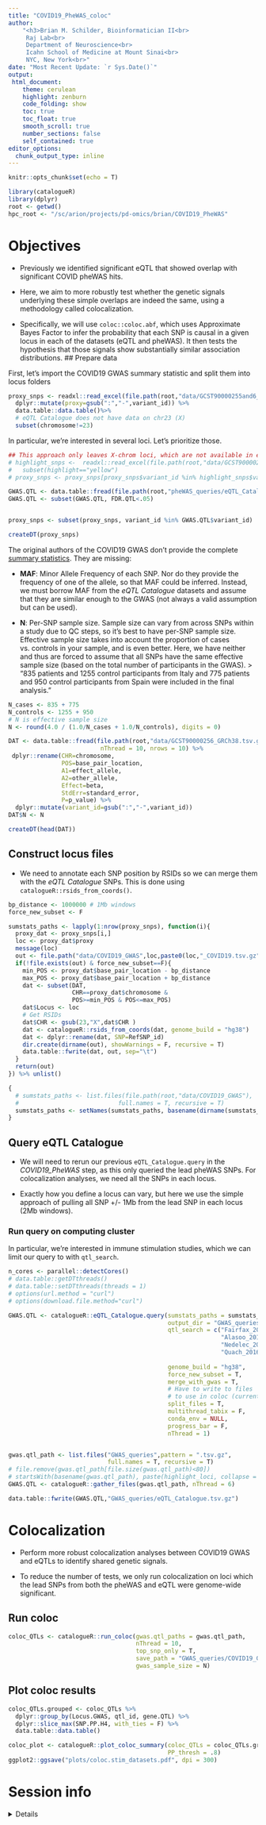 ```yaml
---
title: "COVID19_PheWAS_coloc"
author: 
    "<h3>Brian M. Schilder, Bioinformatician II<br>
     Raj Lab<br>
     Department of Neuroscience<br>
     Icahn School of Medicine at Mount Sinai<br>
     NYC, New York<br>"
date: "Most Recent Update: `r Sys.Date()`"
output:
 html_document:
    theme: cerulean
    highlight: zenburn
    code_folding: show
    toc: true
    toc_float: true
    smooth_scroll: true
    number_sections: false
    self_contained: true 
editor_options: 
  chunk_output_type: inline
---
```


```r
knitr::opts_chunk$set(echo = T)

library(catalogueR)
library(dplyr) 
root <- getwd()
hpc_root <- "/sc/arion/projects/pd-omics/brian/COVID19_PheWAS"
```


# Objectives

- Previously we identified significant eQTL that showed overlap with significant COVID pheWAS hits.  
- Here, we aim to more robustly test whether the genetic signals underlying these simple overlaps are indeed the same, using a methodology called colocalization. 

- Specifically, we will use `coloc::coloc.abf`, which uses Approximate Bayes Factor to infer the probability that each SNP is causal in a given locus in each of the datasets (eQTL and pheWAS). It then tests the hypothesis that those signals show substantially similar association distributions. 
## Prepare data  

First, let's import the COVID19 GWAS summary statistic and split them into locus folders

```r
proxy_snps <- readxl::read_excel(file.path(root,"data/GCST90000255and6_GRCh38_Plessthan1eMinus5_combined_pruned.xlsx")) %>%
  dplyr::mutate(proxy=gsub(":","-",variant_id)) %>% 
  data.table::data.table()%>%
  # eQTL Catalogue does not have data on chr23 (X)
  subset(chromosome!=23)
```

In particular, we're interested in several loci. 
Let's prioritize those. 

```r
## This approach only leaves X-chrom loci, which are not available in eQTL Catalogue. 
# highlight_snps <-  readxl::read_excel(file.path(root,"data/GCST90000255and6_GRCh38_Plessthan1eMinus5_combined_pruned.xlsx"), sheet = 3) %>% 
#   subset(highlight=="yellow") 
# proxy_snps <- proxy_snps[proxy_snps$variant_id %in% highlight_snps$variant_id]

GWAS.QTL <- data.table::fread(file.path(root,"pheWAS_queries/eQTL_Catalogue.annotated.tsv.gz"))
GWAS.QTL <- subset(GWAS.QTL, FDR.QTL<.05)


proxy_snps <- subset(proxy_snps, variant_id %in% GWAS.QTL$variant_id)

createDT(proxy_snps)
```

The original authors of the COVID19 GWAS don't provide the complete [summary statistics](http://ftp.ebi.ac.uk/pub/databases/gwas/summary_statistics/GCST90000256/). They are missing:  

- **MAF**: Minor Allele Frequency of each SNP. Nor do they provide the frequency of one of the allele, so that MAF could be inferred. Instead, we must borrow MAF from the *eQTL Catalogue* datasets and assume that they are similar enough to the GWAS (not always a valid assumption but can be used). 

- **N**: Per-SNP sample size. Sample size can vary from across SNPs within a study due to QC steps, so it's best to have per-SNP sample size. Effective sample size takes into account the proportion of cases vs. controls in your sample, and is even better. Here, we have neither and thus are forced to assume that all SNPs have the same effective sample size (based on the total number of participants in the GWAS). 
>  "835 patients and 1255 control participants from Italy and 775 patients and 950 control participants from Spain were included in the final analysis."
 
```r
N_cases <- 835 + 775
N_controls <- 1255 + 950
# N is effective sample size
N <- round(4.0 / (1.0/N_cases + 1.0/N_controls), digits = 0)
```


```r
DAT <- data.table::fread(file.path(root,"data/GCST90000256_GRCh38.tsv.gz"),
                          nThread = 10, nrows = 10) %>%
 dplyr::rename(CHR=chromosome, 
               POS=base_pair_location,
               A1=effect_allele,
               A2=other_allele,
               Effect=beta,
               StdErr=standard_error,
               P=p_value) %>%
  dplyr::mutate(variant_id=gsub(":","-",variant_id))  
DAT$N <- N

createDT(head(DAT))
```
 

## Construct locus files 

- We need to annotate each SNP position by RSIDs so we can merge them with the *eQTL Catalogue* SNPs. This is done using `catalogueR::rsids_from_coords()`.

```r
bp_distance <- 1000000 # 1Mb windows
force_new_subset <- F

sumstats_paths <- lapply(1:nrow(proxy_snps), function(i){
  proxy_dat <- proxy_snps[i,]  
  loc <- proxy_dat$proxy
  message(loc)
  out <- file.path("data/COVID19_GWAS",loc,paste0(loc,"_COVID19.tsv.gz"))
  if(!file.exists(out) & force_new_subset==F){
    min_POS <- proxy_dat$base_pair_location - bp_distance
    max_POS <- proxy_dat$base_pair_location + bp_distance
    dat <- subset(DAT, 
                  CHR==proxy_dat$chromosome & 
                  POS>=min_POS & POS<=max_POS) 
    dat$Locus <- loc
    # Get RSIDs
    dat$CHR <- gsub(23,"X",dat$CHR )
    dat <- catalogueR::rsids_from_coords(dat, genome_build = "hg38")
    dat <- dplyr::rename(dat, SNP=RefSNP_id) 
    dir.create(dirname(out), showWarnings = F, recursive = T)
    data.table::fwrite(dat, out, sep="\t")
  } 
  return(out) 
}) %>% unlist() 

{
  # sumstats_paths <- list.files(file.path(root,"data/COVID19_GWAS"), 
  #                            full.names = T, recursive = T)
  sumstats_paths <- setNames(sumstats_paths, basename(dirname(sumstats_paths)))
}
```




## Query eQTL Catalogue 
 
- We will need to rerun our previous `eQTL_Catalogue.query` in the *COVID19_PheWAS* step, as this only queried the lead pheWAS SNPs. For colocalization analyses, we need all the SNPs in each locus.

- Exactly how you define a locus can vary, but here we use the simple approach of pulling all SNP +/- 1Mb from the lead SNP in each locus (2Mb windows). 
 
### Run query on computing cluster

In particular, we're interested in immune stimulation studies, which we can limit our query to with `qtl_search`.

```r
n_cores <- parallel::detectCores()
# data.table::getDTthreads()
# data.table::setDTthreads(threads = 1)
# options(url.method = "curl")
# options(download.file.method="curl")

GWAS.QTL <- catalogueR::eQTL_Catalogue.query(sumstats_paths = sumstats_paths,
                                             output_dir = "GWAS_queries",
                                             qtl_search = c("Fairfax_2014",
                                                            "Alasoo_2018",
                                                            "Nedelec_2016",
                                                            "Quach_2016"),
                                             
                                             genome_build = "hg38",
                                             force_new_subset = T, 
                                             merge_with_gwas = T,
                                             # Have to write to files 
                                             # to use in coloc (currently)
                                             split_files = T,
                                             multithread_tabix = F,
                                             conda_env = NULL,
                                             progress_bar = F,
                                             nThread = 1) 


gwas.qtl_path <- list.files("GWAS_queries",pattern = ".tsv.gz",
                            full.names = T, recursive = T)
# file.remove(gwas.qtl_path[file.size(gwas.qtl_path)<80])
# startsWith(basename(gwas.qtl_path), paste(highlight_loci, collapse = "|"))
GWAS.QTL <- catalogueR::gather_files(gwas.qtl_path, nThread = 6)

data.table::fwrite(GWAS.QTL,"GWAS_queries/eQTL_Catalogue.tsv.gz")
```

# Colocalization

- Perform more robust colocalization analyses between COVID19 GWAS and eQTLs to identify shared genetic signals. 

- To reduce the number of tests, we only run colocalization on loci which the lead SNPs from both the pheWAS and eQTL were genome-wide significant. 

## Run coloc  

```r
coloc_QTLs <- catalogueR::run_coloc(gwas.qtl_paths = gwas.qtl_path,
                                    nThread = 10, 
                                    top_snp_only = T,
                                    save_path = "GWAS_queries/COVID19_GWAS.coloc.tsv.gz", 
                                    gwas_sample_size = N)

```


## Plot coloc results 

```r
coloc_QTLs.grouped <- coloc_QTLs %>% 
  dplyr::group_by(Locus.GWAS, qtl_id, gene.QTL) %>%
  dplyr::slice_max(SNP.PP.H4, with_ties = F) %>% 
  data.table::data.table()

coloc_plot <- catalogueR::plot_coloc_summary(coloc_QTLs = coloc_QTLs.grouped,
                                             PP_thresh = .8)
ggplot2::ggsave("plots/coloc.stim_datasets.pdf", dpi = 300)
```

# Session info  

<details>

```r
utils::sessionInfo()
```

</details> 
